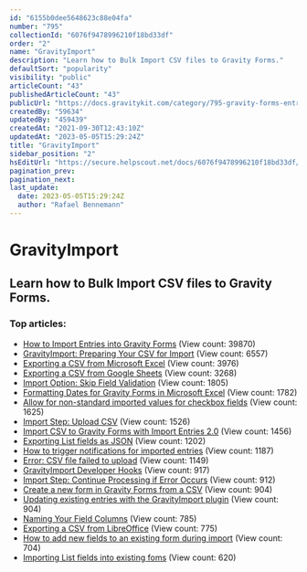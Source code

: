 ```yaml
---
id: "6155b0dee5648623c88e04fa"
number: "795"
collectionId: "6076f9478996210f18bd33df"
order: "2"
name: "GravityImport"
description: "Learn how to Bulk Import CSV files to Gravity Forms."
defaultSort: "popularity"
visibility: "public"
articleCount: "43"
publishedArticleCount: "43"
publicUrl: "https://docs.gravitykit.com/category/795-gravity-forms-entry-importer"
createdBy: "59634"
updatedBy: "459439"
createdAt: "2021-09-30T12:43:10Z"
updatedAt: "2023-05-05T15:29:24Z"
title: "GravityImport"
sidebar_position: "2"
hsEditUrl: "https://secure.helpscout.net/docs/6076f9478996210f18bd33df/article/6155b0dee5648623c88e04fa"
pagination_prev: 
pagination_next: 
last_update:
  date: 2023-05-05T15:29:24Z
  author: "Rafael Bennemann"
---
```


# GravityImport

## Learn how to Bulk Import CSV files to Gravity Forms.

### Top articles: 

- [How to Import Entries into Gravity Forms](256-gravity-forms-import-entries) (View count: 39870)
- [GravityImport: Preparing Your CSV for Import](257-formatting-guide-csv-import) (View count: 6557)
- [Exporting a CSV from Microsoft Excel](258-exporting-a-csv-from-excel) (View count: 3976)
- [Exporting a CSV from Google Sheets](473-exporting-a-csv-from-google-sheets) (View count: 3268)
- [Import Option: Skip Field Validation](625-skip-field-validation) (View count: 1805)
- [Formatting Dates for Gravity Forms in Microsoft Excel](396-formatting-dates-for-gravity-forms-in-microsoft-excel) (View count: 1782)
- [Allow for non-standard imported values for checkbox fields](278-allow-for-non-standard-imported-values-for-checkbox-fields) (View count: 1625)
- [Import Step: Upload CSV](608-import-step-upload-csv) (View count: 1526)
- [Import CSV to Gravity Forms with Import Entries 2.0](531-import-csv-to-gravity-forms-with-import-entries-2-0) (View count: 1456)
- [Exporting List fields as JSON](615-exporting-and-importing-list-fields) (View count: 1202)
- [How to trigger notifications for imported entries](260-how-to-trigger-notifications-for-imported-entries) (View count: 1187)
- [Error: CSV file failed to upload](403-sorry-this-file-type-is-not-permitted-for-security-reasons) (View count: 1149)
- [GravityImport Developer Hooks](620-entry-importer-developer-hooks) (View count: 917)
- [Import Step: Continue Processing if Error Occurs](610-import-step-continue-processing-if-error-occurs) (View count: 912)
- [Create a new form in Gravity Forms from a CSV](605-create-new-gravity-form-csv) (View count: 904)
- [Updating existing entries with the GravityImport plugin](595-updating-existing-entries-import-entries) (View count: 904)
- [Naming Your Field Columns](274-naming-your-field-columns) (View count: 785)
- [Exporting a CSV from LibreOffice](474-exporting-a-csv-from-libreoffice) (View count: 775)
- [How to add new fields to an existing form during import](604-add-new-field-during-import) (View count: 704)
- [Importing List fields into existing foms](612-importing-list-fields) (View count: 620)


